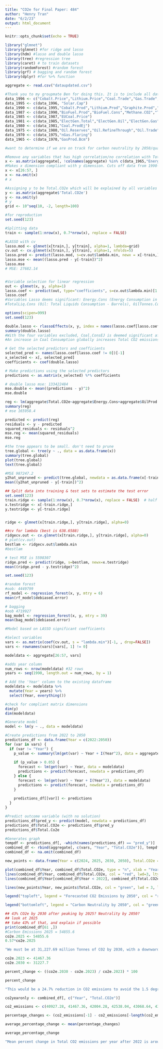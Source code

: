 ---
title: "CO2e for Final Paper: 484"
author: "Henry Tran"
date: "6/2/23"
output: html_document
---

```{r setup, include=FALSE}
knitr::opts_chunk$set(echo = TRUE)
```

```{r Set-Up}
library("glmnet")
library(glmnet) #for ridge and lasso
library(hdm) #lasso and double lasso
library(tree) #regression tree
library(caret) # to train datasets
library(randomForest) #random forest
library(grf) # bagging and random forest
library(dplyr) #for %>% function

aggregate <- read.csv("dataupdated.csv")

#Thank you to my groupmate Ben for doing this. It is to include all data in which we can then omit NAs and use for our data
data_1996 <- c("Cobalt.Price","Lithium.Price","Coal.Trade","Gas.Trade","Oil.Crude","OilProd.NGL")
data_1995 <- c(data_1996, "Solar.Cap")
data_1990 <- c(data_1995,"Cobalt.Prod","Lithium.Prod","Graphite.Prod","RareEarth.Prod","Wind.Cap")
data_1987 <- c(data_1990,"BioFuel.Prod","BioFuel.Cons","Methane.CO2","Total.CO2e")
data_1985 <- c(data_1987,"EUCoal.Price")
data_1981 <- c(data_1985,"ElectGen.Total","ElectGen.Oil","ElectGen.Gas","ElectGen.Coal","ElectGen.Other")
data_1980 <- c(data_1981,"Coal.ProdEj")
data_1975 <- c(data_1980,"Oil.Reserves","Oil.RefineThrough","Oil.Trade","Gas.Res")
data_1970 <- c(data_1975,"nGas.Flaring")
data_1965 <- c(data_1970,"GasProd.Bcm")

#want to determine if we are on track for carbon neutrality by 2050/quarter of carbon emissions since 2018. y is total.CO2e

#Remove any variables that has high correlation/no correlation with Total.CO2e to lower level of confounding
x <- as.matrix(aggregate[, !colnames(aggregate) %in% c(data_1965,"Energy.CO2","Methane.CO2","pcEnergy.Cons")])
#Makes x dimension compliant with y dimension. Cuts off data from 1990-2021
x <- x[26:57, ]
x <- na.omit(x)
# x

#Assigning y to be Total.CO2e which will be explained by all variables under x
y <- as.matrix(aggregate$'Total.CO2e')
y <- na.omit(y)
# y
grid <- 10^seq(10, -2, length=100)
```


```{r LASSO}
#for reproduction
set.seed(123)

#Splitting data
train <- sample(1:nrow(x), 0.7*nrow(x), replace = FALSE)

#LASSO with cv
lasso.mod <- glmnet(x[train,], y[train], alpha=1, lambda=grid)
cv.out <- cv.glmnet(x[train,], y[train], alpha=1, nfolds=5)
lasso.pred <- predict(lasso.mod, s=cv.out$lambda.min, newx = x[-train,])
lasso.mse <- mean((lasso.pred - y[-train])^2)
lasso.mse
# MSE: 27682.14


#Variable selection for linear regression
out <- glmnet(x, y, alpha=1)
lasso.coef <- predict(out, type="coefficients", s=cv.out$lambda.min)[1:17,]
lasso.coef
#Variables Lasso deems significant: Energy.Cons (Energy Consumption in Exajoules), OilProd.Barrels (in Barrels), OilProd.Tonnes (in Tonnes), 
#TotalLiq.Cons (Oil: Total Liquids Consumption - Barrels), OilTonnes.Cons (Oil Consumption in Tonnes), Coal.ConsEj (Coal Consumption in Exajoules)
```
```{r double lasso}
options(scipen=999)
set.seed(123)

double.lasso <- rlassoEffects(x, y, index = names(lasso.coef[lasso.coef != 0])[-1], method = "double selection")
summary(double.lasso)
#With the four variables excluded, Coal.ConsEJ is deemed significant after Double Lasso
#An increase in Coal Consumption globally increases Total CO2 emissions globally

# Get the selected predictors and coefficients
selected_pred <- names(lasso.coef[lasso.coef != 0])[-1]
x_selected <- x[, selected_pred]
coefficients <- coef(double.lasso)

# Make predictions using the selected predictors
predictions <- as.matrix(x_selected) %*% coefficients

# double lasso mse: 133422484
mse.double <- mean((predictions - y)^2)
mse.double
```

```{r lin.reg}

reg <- lm(aggregate$Total.CO2e~aggregate$Energy.Cons+aggregate$OilProd.Tonnes+aggregate$TotalLiq.Cons+aggregate$OilTonnes.Cons)
summary(reg)
# mse 165958.4

predicted <- predict(reg)
residuals <- y - predicted
squared_residuals <- residuals^2
mse.reg <- mean(squared_residuals)
mse.reg
```

```{r reg. tree}
#the tree appears to be small. don't need to prune
tree.global <- tree(y ~ ., data = as.data.frame(x))
summary(tree.global)
plot(tree.global)
text(tree.global)

#MSE 987247.2
y2hat_unpruned <- predict(tree.global, newdata = as.data.frame(x[-train, ]))
mean((y2hat_unpruned - y[-train])^2)
```

```{r ridge reg.}
## Split data into training & test sets to estimate the test error
set.seed(123)
train.ridge <- sample(1:nrow(x), 0.7*nrow(x), replace = FALSE)  # half training, half test
x.testridge <- x[-train.ridge,]
y.testridge <- y[-train.ridge]


ridge <- glmnet(x[train.ridge,], y[train.ridge], alpha=0)

##cv for lambda (best is 638.6588)
ridgecv.out <- cv.glmnet(x[train.ridge,], y[train.ridge], alpha=0)
# plot(cv.out)
bestlam <- ridgecv.out$lambda.min
#bestlam

# test MSE is 5598307
ridge.pred <- predict(ridge, s=bestlam, newx=x.testridge)
mean((ridge.pred - y.testridge)^2)

```


```{r rf and bagging}
set.seed(123)

#random forest
#oob: 4449799
rf_model <- regression_forest(x, y, mtry = 6)
mean(rf_model$debiased.error)

# bagging
#oob 4719927
bag_model <- regression_forest(x, y, mtry = 39)
mean(bag_model$debiased.error)
```

```{r lasso modeling}
#Model based on LASSO significant coefficients

#Select variables
vars <- as.matrix(coef(cv.out, s = "lambda.min")[-1, , drop=FALSE])
vars <- rownames(vars)[vars[, 1] != 0]

modeldata <- aggregate[26:57, vars]

#adds year column
num_rows <- nrow(modeldata) #32 rows
years <- seq(1990, length.out = num_rows, by = 1)

# Add the 'Year' column to the existing dataframe
modeldata <- modeldata %>%
  mutate(Year = years) %>%
  select(Year, everything())

#check for compliant matrix dimensions
dim(y)
dim(modeldata)

#Generate model
model <- lm(y ~ ., data = modeldata)

#Create predictions from 2022 to 2050
predictions_df <- data.frame(Year = c(2022:2050))
for (var in vars) {
  if (var != "Year") {
    p_value <- summary(lm(get(var) ~ Year + I(Year^2), data = aggregate))$coefficients[3, 4]
    
    if (p_value > 0.05) {
      forecast <- lm(get(var) ~ Year, data = modeldata)
      predictions <- predict(forecast, newdata = predictions_df)
    } else {
      forecast <- lm(get(var) ~ Year + I(Year^2), data = modeldata)
      predictions <- predict(forecast, newdata = predictions_df)
    }
    
    predictions_df[[var]] <- predictions
  }
}

#Predict outcome variable (with no solution)
predictions_df$pred_y <- predict(model, newdata = predictions_df)
predictions_df$Total.CO2e <- predictions_df$pred_y
predictions_df$Total.Co2e

#Generates graph
tempdf <- predictions_df[, -which(names(predictions_df) == "pred_y")]
combined_df <- rbind(aggregate[, c(vars, "Year", "Total.CO2e")], tempdf)
combined_df <- na.omit(combined_df)

new_points <- data.frame(Year = c(2024, 2025, 2030, 2050), Total.CO2e = c(42004.28, 42538.04, 31267.69, 0))

plot(combined_df$Year, combined_df$Total.CO2e, type = "n", xlab = "Year", ylab = "Yearly  CO2 Emissions", main="CO2 Emissions with Predictions After 2021 (1990-2050)", ylim = c(0, max(combined_df$Total.CO2e) * 1.1))
lines(combined_df$Year, combined_df$Total.CO2e, col = "red", lwd=3, lty = 3)
lines(combined_df$Year[combined_df$Year < 2022], combined_df$Total.CO2e[combined_df$Year < 2022], col = "black", lwd=3)

lines(new_points$Year, new_points$Total.CO2e, col = "green", lwd = 3, lty = 2)

legend("topleft", legend = "Forecasted CO2 Emissions by 2050", col = "red", lwd = 3, lty = 3)

legend("bottomleft", legend = "Carbon Neutrality by 2050", col = "green", lwd = 3, lty = 3)

## 43% CO2e by 2030 after peaking by 2025? Neutrality by 2050?
## look at 2025
## take 43% of that, and explain if possible
print(combined_df[61 ,])
#Carbon Emissions 2025 = 54855.6
co2e.2025 <- 54855.6
0.57*co2e.2025

"We must be at 31,227.69 million Tonnes of CO2 by 2030, with a downward trend. This figure is almost similar to total CO2 emissions in the year 2010."

co2e.2023 <- 41467.36
co2e.2030 <- 31227.7

percent_change <- ((co2e.2030 - co2e.2023) / co2e.2023) * 100

percent_change

"This would be a 24.7% reduction in CO2 emissions to avoid the 1.5 degree Celisus mark at 2030 from projected 2023 CO2 emissions by the end of this year."

co2yearonly <- combined_df[, c("Year", "Total.CO2e")]

co2_emissions <- c(40927.28, 41467.36, 42004.28, 42538.04, 43068.64, 43596.08, 44120.36, 44641.49, 45159.46, 45674.27, 46185.92, 46694.41, 47199.75, 47701.93, 48200.95, 48696.81, 49189.51, 49679.05, 50165.44, 50648.67, 51128.74, 51605.65, 52079.40, 52550.00, 53017.43, 53481.71, 53942.83, 54400.79, 54855.60)

percentage_changes <- (co2_emissions[-1] - co2_emissions[-length(co2_emissions)]) / co2_emissions[-length(co2_emissions)] * 100

average_percentage_change <- mean(percentage_changes)

average_percentage_change

"Mean percent change in Total CO2 emissions per year after 2022 is around 1.05170%."

```

